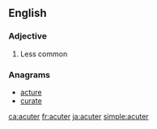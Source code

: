 ==English==

===Adjective===
{{head|en}}

# Less common {{en-comparative of|acute}}

===Anagrams===
* [[acture#English|acture]]
* [[curate#English|curate]]

[[ca:acuter]]
[[fr:acuter]]
[[ja:acuter]]
[[simple:acuter]]